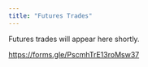 ```yaml
---
title: "Futures Trades"
---
```


Futures trades will appear here shortly.

<https://forms.gle/PscmhTrE13roMsw37>
